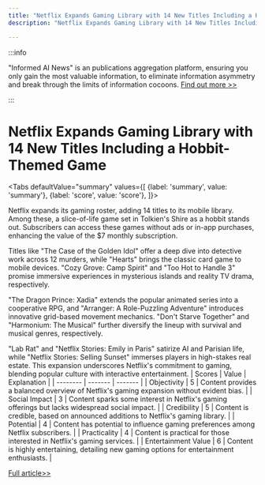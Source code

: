 ```yaml
---
title: "Netflix Expands Gaming Library with 14 New Titles Including a Hobbit-Themed Game"
description: "Netflix Expands Gaming Library with 14 New Titles Including a Hobbit-Themed Game"

---
```



:::info

"Informed AI News" is an publications aggregation platform, ensuring you only gain the most valuable information, to eliminate information asymmetry and break through the limits of information cocoons.  [Find out more >>](/docs/guides)

:::

# Netflix Expands Gaming Library with 14 New Titles Including a Hobbit-Themed Game


<Tabs
	defaultValue="summary"
	values={[
	{label: 'summary', value: 'summary'},
	{label: 'score', value: 'score'},
]}>
<TabItem value="summary">


Netflix expands its gaming roster, adding 14 titles to its mobile library. Among these, a slice-of-life game set in Tolkien's Shire as a hobbit stands out. Subscribers can access these games without ads or in-app purchases, enhancing the value of the $7 monthly subscription.

Titles like "The Case of the Golden Idol" offer a deep dive into detective work across 12 murders, while "Hearts" brings the classic card game to mobile devices. "Cozy Grove: Camp Spirit" and "Too Hot to Handle 3" promise immersive experiences in mysterious islands and reality TV drama, respectively.

"The Dragon Prince: Xadia" extends the popular animated series into a cooperative RPG, and "Arranger: A Role-Puzzling Adventure" introduces innovative grid-based movement mechanics. "Don't Starve Together" and "Harmonium: The Musical" further diversify the lineup with survival and musical genres, respectively.

"Lab Rat" and "Netflix Stories: Emily in Paris" satirize AI and Parisian life, while "Netflix Stories: Selling Sunset" immerses players in high-stakes real estate. This expansion underscores Netflix's commitment to gaming, blending popular culture with interactive entertainment.
</TabItem>
<TabItem value="score">
	| Scores     | Value   | Explanation |
	| -------- | ------- | ------- |
	| Objectivity  | 5    | Content provides a balanced overview of Netflix's gaming expansion without evident bias.    |
	| Social Impact | 3     | Content sparks some interest in Netflix's gaming offerings but lacks widespread social impact.    |
	| Credibility    | 5    | Content is credible, based on announced additions to Netflix's gaming library.    |
	| Potential    | 4    | Content has potential to influence gaming preferences among Netflix subscribers.    |
	| Practicality    | 4    | Content is practical for those interested in Netflix's gaming services.    |
	| Entertainment Value    | 6    | Content is highly entertaining, detailing new gaming options for entertainment enthusiasts.    |
</TabItem>
</Tabs>

[Full article>>](https://www.cnet.com/tech/gaming/netflix-games-to-add-a-slice-of-life-hobbit-game-and-more-soon/#ftag=CAD590a51e)
